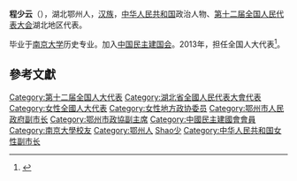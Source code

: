 '''程少云'''（{{bd|1969年||}}），湖北鄂州人，[[汉族|汉族]]，[[中华人民共和国|中华人民共和国]]政治人物、[[第十二届全国人民代表大会|第十二届全国人民代表大会]]湖北地区代表。

毕业于[[南京大学|南京大学]]历史专业。加入[[中国民主建国会|中国民主建国会]]。2013年，担任全国人大代表<ref>{{cite news|title=全国人大代表信息-程少云|url= http://210.82.31.1:8084/delegate/viewDelegate.action?dbid=121633|accessdate=2013-04-05|newspaper=全国人大网}}</ref>。

==參考文獻==
{{reflist}}

{{中华人民共和国政治人物小作品}}
{{DEFAULTSORT:Cheng程}}
[[Category:第十二届全国人大代表|Category:第十二届全国人大代表]]
[[Category:湖北省全國人民代表大會代表|Category:湖北省全國人民代表大會代表]]
[[Category:女性全國人大代表|Category:女性全國人大代表]]
[[Category:女性地方政协委员|Category:女性地方政协委员]]
[[Category:鄂州市人民政府副市长|Category:鄂州市人民政府副市长]]
[[Category:鄂州市政協副主席|Category:鄂州市政協副主席]]
[[Category:中國民主建國會會員|Category:中國民主建國會會員]]
[[Category:南京大學校友|Category:南京大學校友]]
[[Category:鄂州人|Category:鄂州人]]
[[Category:程姓|Shao少]]
[[Category:中华人民共和国女性副市长|Category:中华人民共和国女性副市长]]